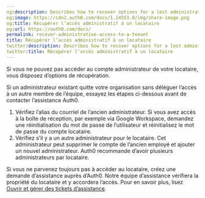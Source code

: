 ```yaml
---
og:description: Describes how to recover options for a lost administrator account
og:image: https://cdn2.auth0.com/docs/1.14553.0/img/share-image.png
og:title: Récupérer l’accès administratif à un locataire
og:url: https://auth0.com/docs/
permalink: recover-administrative-access-to-a-tenant
title: Récupérer l’accès administratif à un locataire
twitter:description: Describes how to recover options for a lost administrator account
twitter:title: Récupérer l’accès administratif à un locataire
---
```


Si vous ne pouvez pas accéder au compte administrateur de votre locataire, vous disposez d’options de récupération.

Si un administrateur existant quitte votre organisation sans déléguer l’accès à un autre membre de l’équipe, essayez les étapes ci-dessous avant de contacter l’assistance Auth0.



1. Vérifiez l’alias du courriel de l’ancien administrateur. Si vous avez accès à la boîte de réception, par exemple via Google Workspace, demandez une réinitialisation du mot de passe de l’utilisateur et réinitialisez le mot de passe du compte locataire.
2. Vérifiez s’il y a un autre administrateur pour le locataire. Cet administrateur peut supprimer le compte de l’ancien employé et ajouter un nouvel administrateur. Auth0 recommande d’avoir plusieurs administrateurs par locataire.

Si vous ne parvenez toujours pas à accéder au locataire, créez une demande d’assistance auprès d’Auth0. Notre équipe d’assistance vérifiera la propriété du locataire et y accordera l’accès. Pour en savoir plus, lisez [Ouvrir et gérer des tickets d’assistance](/support/open-and-manage-support-tickets).